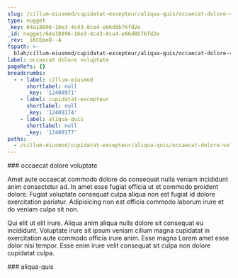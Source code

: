 ```yaml
---
slug: /cillum-eiusmod/cupidatat-excepteur/aliqua-quis/occaecat-dolore-voluptate
type: nugget
_key: 64a18896-16e3-4c43-8ca4-e66d8b76fd2e
_id: nugget/64a18896-16e3-4c43-8ca4-e66d8b76fd2e
_rev: _iKCEmnO--A
fspath: >-
  blah/cillum-eiusmod/cupidatat-excepteur/aliqua-quis/occaecat-dolore-voluptate.md
label: occaecat dolore voluptate
pageRefs: {}
breadcrumbs:
  - - label: cillum-eiusmod
      shortlabel: null
      _key: '12408971'
    - label: cupidatat-excepteur
      shortlabel: null
      _key: '12409174'
    - label: aliqua-quis
      shortlabel: null
      _key: '12409177'
paths:
  - /cillum-eiusmod/cupidatat-excepteur/aliqua-quis/occaecat-dolore-voluptate
---
```


<NuggetArea>
<Nugget slug="/cillum-eiusmod/cupidatat-excepteur/aliqua-quis/occaecat-dolore-voluptate" type="nugget" _key="64a18896-16e3-4c43-8ca4-e66d8b76fd2e" _id="nugget/64a18896-16e3-4c43-8ca4-e66d8b76fd2e" _rev="_iKCEmnO--A" fspath="blah/cillum-eiusmod/cupidatat-excepteur/aliqua-quis/occaecat-dolore-voluptate.md" label="occaecat dolore voluptate" paths="/cillum-eiusmod/cupidatat-excepteur/aliqua-quis/occaecat-dolore-voluptate">
<NuggetBody>
### occaecat dolore voluptate

Amet aute occaecat commodo dolore do consequat nulla veniam incididunt anim consectetur ad. In amet esse fugiat officia ut et commodo proident dolore. Fugiat voluptate consequat culpa aliqua non est fugiat id dolore exercitation pariatur. Adipisicing non est officia commodo laborum irure et do veniam culpa sit non.

Qui elit ut elit irure. Aliqua anim aliqua nulla dolore sit consequat eu incididunt. Voluptate irure sit ipsum veniam cillum magna cupidatat in exercitation aute commodo officia irure anim. Esse magna Lorem amet esse dolor nisi tempor. Esse enim irure velit consequat sit culpa non dolore cupidatat culpa.

</NuggetBody>
<Breadcrumbs>
<Crumbs>
<Crumb _key="12408971" label="cillum-eiusmod" /><Crumb _key="12409174" label="cupidatat-excepteur" /><Crumb _key="12409177" label="aliqua-quis" />
</Crumbs>
</Breadcrumbs>
</Nugget>

<NuggetsInbound>
</NuggetsInbound>
<NuggetsOutbound>
</NuggetsOutbound>
</NuggetArea>
<PassagesInbound>
<Passage direction="inbound" type="passage" _key="12409177" _id="passage/12409177" _rev="_iKCEmnO---" label="aliqua-quis" passage="aliqua-quis" fspath="blah/cillum-eiusmod/cupidatat-excepteur/aliqua-quis" paths="/cillum-eiusmod/cupidatat-excepteur/aliqua-quis" slug="/cillum-eiusmod/cupidatat-excepteur/aliqua-quis">
<NuggetBody>
### aliqua-quis

</NuggetBody>
<Breadcrumbs>
<Crumbs>
<Crumb _key="12408971" label="cillum-eiusmod" /><Crumb _key="12409174" label="cupidatat-excepteur" />
</Crumbs>
</Breadcrumbs>
</Passage>

</PassagesInbound>
<PassagesOutbound>
</PassagesOutbound>